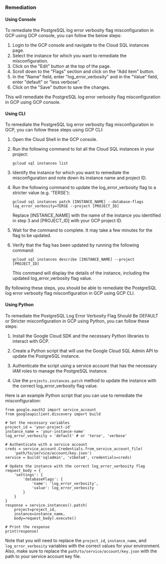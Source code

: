 ### Remediation

#### Using Console

To remediate the PostgreSQL log error verbosity flag misconfiguration in GCP using GCP console, you can follow the below steps:

1. Login to the GCP console and navigate to the Cloud SQL instances page.
2. Select the instance for which you want to remediate the misconfiguration.
3. Click on the "Edit" button at the top of the page.
4. Scroll down to the "Flags" section and click on the "Add item" button.
5. In the "Name" field, enter "log_error_verbosity" and in the "Value" field, enter "default" or "less verbose".
6. Click on the "Save" button to save the changes.

This will remediate the PostgreSQL log error verbosity flag misconfiguration in GCP using GCP console.

#### Using CLI

To remediate the PostgreSQL log error verbosity flag misconfiguration in GCP, you can follow these steps using GCP CLI:

1. Open the Cloud Shell in the GCP console.
2. Run the following command to list all the Cloud SQL instances in your project:
   
   `gcloud sql instances list`

3. Identify the instance for which you want to remediate the misconfiguration and note down its instance name and project ID.
4. Run the following command to update the log_error_verbosity flag to a stricter value (e.g. 'TERSE'):

   `gcloud sql instances patch [INSTANCE_NAME] --database-flags log_error_verbosity=TERSE --project [PROJECT_ID]`

   Replace [INSTANCE_NAME] with the name of the instance you identified in step 3 and [PROJECT_ID] with your GCP project ID.

5. Wait for the command to complete. It may take a few minutes for the flag to be updated.
6. Verify that the flag has been updated by running the following command:

   `gcloud sql instances describe [INSTANCE_NAME] --project [PROJECT_ID]`

   This command will display the details of the instance, including the updated log_error_verbosity flag value.

By following these steps, you should be able to remediate the PostgreSQL log error verbosity flag misconfiguration in GCP using GCP CLI.

#### Using Python

To remediate the PostgreSQL Log Error Verbosity Flag Should Be DEFAULT or Stricter misconfiguration in GCP using Python, you can follow these steps:

1. Install the Google Cloud SDK and the necessary Python libraries to interact with GCP.

2. Create a Python script that will use the Google Cloud SQL Admin API to update the PostgreSQL instance.

3. Authenticate the script using a service account that has the necessary IAM roles to manage the PostgreSQL instance.

4. Use the `projects.instances.patch` method to update the instance with the correct log_error_verbosity flag value.

Here is an example Python script that you can use to remediate the misconfiguration:

```
from google.oauth2 import service_account
from googleapiclient.discovery import build

# Set the necessary variables
project_id = 'your-project-id'
instance_name = 'your-instance-name'
log_error_verbosity = 'default' # or 'terse', 'verbose'

# Authenticate with a service account
creds = service_account.Credentials.from_service_account_file(
    'path/to/service/account/key.json')
service = build('sqladmin', 'v1beta4', credentials=creds)

# Update the instance with the correct log_error_verbosity flag
request_body = {
    'settings': {
        'databaseFlags': {
            'name': 'log_error_verbosity',
            'value': log_error_verbosity
        }
    }
}
response = service.instances().patch(
    project=project_id,
    instance=instance_name,
    body=request_body).execute()

# Print the response
print(response)
```

Note that you will need to replace the `project_id`, `instance_name`, and `log_error_verbosity` variables with the correct values for your environment. Also, make sure to replace the `path/to/service/account/key.json` with the path to your service account key file.

